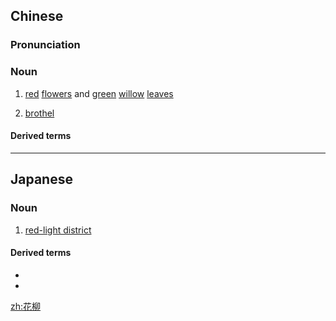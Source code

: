 ==Chinese==
{{zh-forms}}

===Pronunciation===
{{zh-pron
|m=huāliǔ
|c=faa1 lau5
|cat=n
}}

===Noun===
{{zh-noun}}

# {{lb|zh|literary}} [[red]] [[flower]]s and [[green]] [[willow]] [[leaves]]
# {{lb|zh|literary|figurative}} [[brothel]]

====Derived terms====
{{zh-der|花柳之姿|花柳叢|花柳營|花柳病}}

----

==Japanese==
{{ja-kanjitab|か|りゅう|yomi=o}}

===Noun===
{{ja-noun|かりゅう}}

# {{lb|ja|obsolete|sort=かりゅう}} [[red-light district]]

====Derived terms====
* {{l|ja|花柳界}}
* {{l|ja|花柳病}}

[[zh:花柳]]
